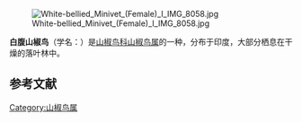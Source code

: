 {{Speciesbox
| name = 白腹山椒鸟
| image = White-bellied Minivet (Female) I3 IMG 8066.jpg
| image_caption = 
| status = LC | status_system = IUCN3.1
| status_ref = <ref>{{IUCN2010 | assessors = BirdLife International | year = 2009 | id = 146855 | title = Pericrocotus erythropygius | version = 2010.3 | downloaded = 2010-10-31 }}
</ref>
| genus = Pericrocotus
| species = erythropygius
| authority = Jerdon, 1840
}}
[[Image:White-bellied_Minivet_(Female)_I_IMG_8058.jpg|thumb]]

'''白腹山椒鸟'''（学名：{{lang|la|''Pericrocotus erythropygius''}}）是[[山椒鸟科|山椒鸟科]][[山椒鸟属|山椒鸟属]]的一种，分布于印度，大部分栖息在干燥的落叶林中。

== 参考文献 ==
{{reflist}}
{{Taxonbar|from=Q1081105}}

[[Category:山椒鸟属|Category:山椒鸟属]]